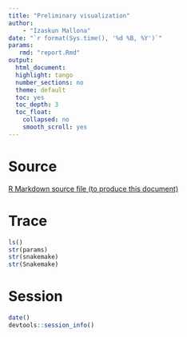 ```yaml
---
title: "Preliminary visualization"
author:
    - "Izaskun Mallona"
date: "`r format(Sys.time(), '%d %B, %Y')`"
params:
   rmd: "report.Rmd"
output:
  html_document:
  highlight: tango
  number_sections: no
  theme: default
  toc: yes
  toc_depth: 3
  toc_float:
    collapsed: no
    smooth_scroll: yes
---
```


# Source

<a download="report.Rmd" href="`r base64enc::dataURI(file = params$rmd, mime = 'text/rmd', encoding = 'base64')`">R Markdown source file (to produce this document)</a>

# Trace

```r
ls()
str(params)
str(snakemake)
str(Snakemake)
```


# Session

```r
date()
devtools::session_info()
```
